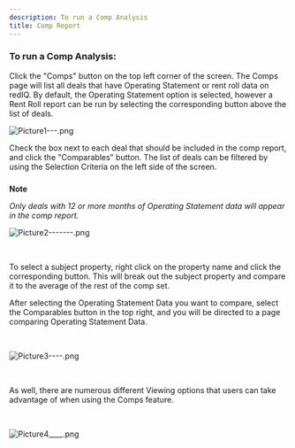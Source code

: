```yaml
---
description: To run a Comp Analysis
title: Comp Report
---
```


### 


### **To run a Comp Analysis:**


Click the "Comps" button on the top left corner of the screen. The Comps page will list all deals that have Operating Statement or rent roll data on redIQ. By default, the Operating Statement option is selected, however a Rent Roll report can be run by selecting the corresponding button above the list of deals.

<Frame>
  <img src="/images/rediq/fa6bdd2a2a37f2268a17e60383f471c12f7e9dfe.png" alt="Picture1---.png" />
</Frame>


Check the box next to each deal that should be included in the comp report, and click the "Comparables" button. The list of deals can be filtered by using the Selection Criteria on the left side of the screen.



##### 
**Note**


*Only deals with 12 or more months of Operating Statement data will appear in the comp report.*

<Frame>
  <img src="/images/rediq/c66e40f2be5edabc3af85a8dd9ce6bf4ced04e37.png" alt="Picture2-------.png" />
</Frame>


 


To select a subject property, right click on the property name and click the corresponding button. This will break out the subject property and compare it to the average of the rest of the comp set.


After selecting the Operating Statement Data you want to compare, select the Comparables button in the top right, and you will be directed to a page comparing Operating Statement Data.


 


<Frame>
  <img src="/images/rediq/baffc35861ee65b4f693fdbb0ba297d7015916e1.png" alt="Picture3----.png" />
</Frame>


 


As well, there are numerous different Viewing options that users can take advantage of when using the Comps feature.


 


<Frame>
  <img src="/images/rediq/0be34decf2bdcdf41471572277c629fb635408b5.png" alt="Picture4____.png" />
</Frame>